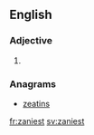 ==English==

===Adjective===
{{head|en}}

# {{en-superlative of|zany}}

===Anagrams===
* [[zeatins#English|zeatins]]

[[fr:zaniest]]
[[sv:zaniest]]